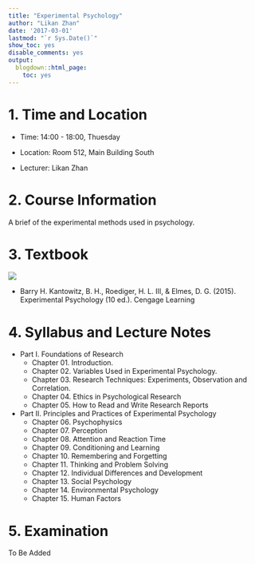 ```yaml
---
title: "Experimental Psychology"
author: "Likan Zhan"
date: '2017-03-01'
lastmod: "`r Sys.Date()`"
show_toc: yes
disable_comments: yes
output:
  blogdown::html_page:
    toc: yes
---
```


# 1. Time and Location

- Time: 14:00 - 18:00, Thuesday

- Location: Room 512, Main Building South

- Lecturer: Likan Zhan

# 2. Course Information

A brief of the experimental methods used in psychology.

# 3. Textbook

![](Experimental-Psychology-Front-Cover.jpg)

- Barry H. Kantowitz, B. H., Roediger, H. L. III, & Elmes, D. G. (2015). Experimental Psychology (10 ed.). Cengage Learning

# 4. Syllabus and Lecture Notes

- Part I. Foundations of Research
    - Chapter 01. Introduction. [<i class="fa fa-file-pdf-o"></i>](https://appendix.likan.info/Experimental-Psychology/CH-01.pdf)
    - Chapter 02. Variables Used in Experimental Psychology. [<i class="fa fa-file-pdf-o"></i>](https://appendix.likan.info/Experimental-Psychology/CH-02.pdf)
    - Chapter 03. Research Techniques: Experiments, Observation and Correlation.
    - Chapter 04. Ethics in Psychological Research
    - Chapter 05. How to Read and Write Research Reports

- Part II. Principles and Practices of Experimental Psychology
    - Chapter 06. Psychophysics
    - Chapter 07. Perception
    - Chapter 08. Attention and Reaction Time
    - Chapter 09. Conditioning and Learning
    - Chapter 10. Remembering and Forgetting
    - Chapter 11. Thinking and Problem Solving
    - Chapter 12. Individual Differences and Development
    - Chapter 13. Social Psychology
    - Chapter 14. Environmental Psychology
    - Chapter 15. Human Factors


# 5. Examination

To Be Added
